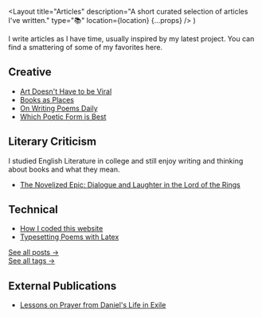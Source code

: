   <Layout
    title="Articles"
    description="A short curated selection of articles I've written."
    type="📚"
    location={location}
    {...props}
  />
)

I write articles as I have time, usually inspired by my latest project. You can find a smattering of some of my favorites here.

## Creative

- [Art Doesn't Have to be Viral](/articles/art-doesnt-have-to-be-viral)
- [Books as Places](/articles/55-books)
- [On Writing Poems Daily](/articles/on-writing-poems-daily)
- [Which Poetic Form is Best](/articles/which-poetic-form-is-best)

## Literary Criticism
I studied English Literature in college and still enjoy writing and thinking about books and what they mean.
- [The Novelized Epic: Dialogue and Laughter in the Lord of the Rings](/articles/the-novelized-epic)

## Technical

- [How I coded this website](/articles/how-i-coded-this-website)
- [Typesetting Poems with Latex](/articles/typesetting-poems-with-latex-i)

[See all posts &rarr;](/articles/all)  
[See all tags &rarr;](/articles/tags)

## External Publications

- [Lessons on Prayer from Daniel's Life in Exile](https://washingtoninst.org/lessons-on-prayer-from-daniels-life-in-exile/)
